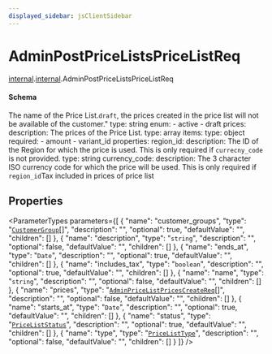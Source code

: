 ```yaml
---
displayed_sidebar: jsClientSidebar
---
```



# AdminPostPriceListsPriceListReq

[internal](../../admin_discounts/modules/admin_discounts.internal.mdx).[internal](../modules/admin_discounts.internal.internal.mdx).AdminPostPriceListsPriceListReq

#### Schema

The name of the Price List.`draft`, the prices created in the price list will not be available of the customer."
    type: string
    enum:
      - active
      - draft
  prices:
     description: The prices of the Price List.
     type: array
     items:
       type: object
       required:
         - amount
         - variant_id
       properties:
         region_id:
           description: The ID of the Region for which the price is used. This is only required if `currecny_code` is not provided.
           type: string
         currency_code:
           description: The 3 character ISO currency code for which the price will be used. This is only required if `region_id`Tax included in prices of price list

## Properties

<ParameterTypes parameters={[
  {
    "name": "customer_groups",
    "type": "[`CustomerGroup`](admin_discounts.internal.CustomerGroup.mdx)[]",
    "description": "",
    "optional": true,
    "defaultValue": "",
    "children": []
  },
  {
    "name": "description",
    "type": "`string`",
    "description": "",
    "optional": false,
    "defaultValue": "",
    "children": []
  },
  {
    "name": "ends_at",
    "type": "`Date`",
    "description": "",
    "optional": true,
    "defaultValue": "",
    "children": []
  },
  {
    "name": "includes_tax",
    "type": "`boolean`",
    "description": "",
    "optional": true,
    "defaultValue": "",
    "children": []
  },
  {
    "name": "name",
    "type": "`string`",
    "description": "",
    "optional": false,
    "defaultValue": "",
    "children": []
  },
  {
    "name": "prices",
    "type": "[`AdminPriceListPricesCreateReq`](admin_discounts.internal.internal.AdminPriceListPricesCreateReq.mdx)[]",
    "description": "",
    "optional": false,
    "defaultValue": "",
    "children": []
  },
  {
    "name": "starts_at",
    "type": "`Date`",
    "description": "",
    "optional": true,
    "defaultValue": "",
    "children": []
  },
  {
    "name": "status",
    "type": "[`PriceListStatus`](../enums/admin_collections.internal.PriceListStatus.mdx)",
    "description": "",
    "optional": true,
    "defaultValue": "",
    "children": []
  },
  {
    "name": "type",
    "type": "[`PriceListType`](../enums/admin_collections.internal.PriceListType.mdx)",
    "description": "",
    "optional": false,
    "defaultValue": "",
    "children": []
  }
]} />
